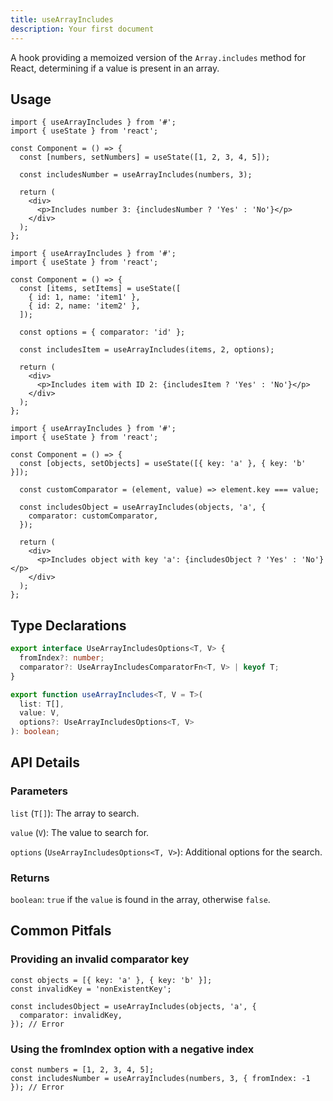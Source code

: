 ```yaml
---
title: useArrayIncludes
description: Your first document
---
```


A hook providing a memoized version of the `Array.includes` method for React, determining if a value is present in an array.

## Usage

```tsx
import { useArrayIncludes } from '#';
import { useState } from 'react';

const Component = () => {
  const [numbers, setNumbers] = useState([1, 2, 3, 4, 5]);

  const includesNumber = useArrayIncludes(numbers, 3);

  return (
    <div>
      <p>Includes number 3: {includesNumber ? 'Yes' : 'No'}</p>
    </div>
  );
};
```

```tsx
import { useArrayIncludes } from '#';
import { useState } from 'react';

const Component = () => {
  const [items, setItems] = useState([
    { id: 1, name: 'item1' },
    { id: 2, name: 'item2' },
  ]);

  const options = { comparator: 'id' };

  const includesItem = useArrayIncludes(items, 2, options);

  return (
    <div>
      <p>Includes item with ID 2: {includesItem ? 'Yes' : 'No'}</p>
    </div>
  );
};
```

```tsx
import { useArrayIncludes } from '#';
import { useState } from 'react';

const Component = () => {
  const [objects, setObjects] = useState([{ key: 'a' }, { key: 'b' }]);

  const customComparator = (element, value) => element.key === value;

  const includesObject = useArrayIncludes(objects, 'a', {
    comparator: customComparator,
  });

  return (
    <div>
      <p>Includes object with key 'a': {includesObject ? 'Yes' : 'No'}</p>
    </div>
  );
};
```

## Type Declarations

```typescript
export interface UseArrayIncludesOptions<T, V> {
  fromIndex?: number;
  comparator?: UseArrayIncludesComparatorFn<T, V> | keyof T;
}

export function useArrayIncludes<T, V = T>(
  list: T[],
  value: V,
  options?: UseArrayIncludesOptions<T, V>
): boolean;
```

## API Details

### Parameters

`list` (`T[]`): The array to search.

`value` (`V`): The value to search for.

`options` (`UseArrayIncludesOptions<T, V>`): Additional options for the search.

### Returns

`boolean`: `true` if the `value` is found in the array, otherwise `false`.

## Common Pitfals

### Providing an invalid comparator key

```tsx
const objects = [{ key: 'a' }, { key: 'b' }];
const invalidKey = 'nonExistentKey';

const includesObject = useArrayIncludes(objects, 'a', {
  comparator: invalidKey,
}); // Error
```

### Using the fromIndex option with a negative index

```tsx
const numbers = [1, 2, 3, 4, 5];
const includesNumber = useArrayIncludes(numbers, 3, { fromIndex: -1 }); // Error
```
